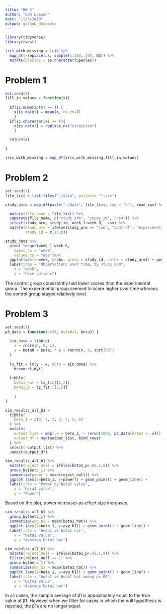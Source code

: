```yaml
---
title: "HW 5"
author: "Sam Loewen"
date: "11/3/2019"
output: github_document
---
```


```r

library(tidyverse)
library(rvest)

iris_with_missing = iris %>% 
  map_df(~replace(.x, sample(1:150, 20), NA)) %>%
  mutate(Species = as.character(Species))
```

# Problem 1

```r
set.seed(1)
fill_in_values = function(x){
 
  if(is.numeric(x) == T) {
    x[is.na(x)] = mean(x, na.rm=T)
    }
  if(is.character(x) == T){
    x[is.na(x)] = replace_na("virginica")
    }

  return(x)
 
}

iris_with_missing = map_df(iris_with_missing,fill_in_values)
```

# Problem 2

```r
set.seed(1)
file_list = list.files("./data", pattern= "*.csv")

study_data = map_df(paste("./data", file_list, sep = "/"), read_csv) %>% 

  mutate(file_name = file_list) %>% 
  separate(file_name, c("study_arm", "study_id", "csv")) %>% 
  select(study_arm, study_id, week_1:week_8, -csv) %>% 
  mutate(study_arm = ifelse(study_arm == "con", "control", "experimental"),
         study_id = c(1:20))

study_data %>% 
  pivot_longer(week_1:week_8,
    names_to = "week",
    values_to = "obs")%>% 
  ggplot(aes(x=week, y=obs, group = study_id, color = study_arm)) + geom_point() + geom_line() +
  labs(title = "Observations over time, by study arm", 
    x = "week", 
    y = "observations")

```

The control group consistantly had lower scores than the experimental group. The experimental group seemed to score higher over time whereas the control group stayed relatively level.

# Problem 3

```r
set.seed(1)
p3_data = function(n=30, beta0=2, beta1) {
  
  sim_data = tibble(
    x = rnorm(n, 0, 1),
    y = beta0 + beta1 * x + rnorm(n, 0, sqrt(50))
  )
  
  ls_fit = lm(y ~ x, data = sim_data) %>% 
    broom::tidy()
  
  tibble(
    beta1_hat = ls_fit[[2,2]],
    beta1_p = ls_fit [[2,5]]
    
    )
}

sim_results_all_b1 = 
  tibble(
    beta_1 = c(0, 1, 2, 3, 4, 5, 6)
  ) %>% 
  mutate(
    output_list = map(.x = beta_1, ~ rerun(1000, p3_data(beta1 = .x))),
    output_df = map(output_list, bind_rows)
  ) %>% 
  select(-output_list) %>% 
  unnest(output_df)


```


```r
sim_results_all_b1 %>% 
  mutate(reject_null = ifelse(beta1_p<.05,1,0)) %>% 
  group_by(beta_1) %>% 
  summarize(power = mean(reject_null)) %>% 
  ggplot (aes(x=beta_1, y=power)) + geom_point() + geom_line() +
  labs(title = "Power by beta1 value", 
    x = "beta1 value", 
    y = "Power")
```

Based on the plot, power increases as effect size increases.

```r
sim_results_all_b1 %>% 
  group_by(beta_1) %>% 
  summarize(avg_b1 = mean(beta1_hat)) %>% 
  ggplot (aes(x=beta_1, y=avg_b1)) + geom_point() + geom_line() +
  labs(title = "beta1 vs beta1 hat", 
    x = "beta1 value", 
    y = "Average beta1 hat")
```

```r
sim_results_all_b1 %>% 
  mutate(reject_null = ifelse(beta1_p<.05,1,0)) %>% 
  filter(reject_null == 1) %>% 
  group_by(beta_1) %>% 
  summarize(avg_b1 = mean(beta1_hat)) %>% 
  ggplot (aes(x=beta_1, y=avg_b1)) + geom_point() + geom_line() +
  labs(title = "beta1 vs beta1 hat among p<.05", 
    x = "beta1 value", 
    y = "Average beta1 hat")
```

In all cases, the sample average of β1 is appoximately equal to the true value of β1. However when we filter for cases in which the null hypothesis is rejected, the β1s are no longer equal.



















